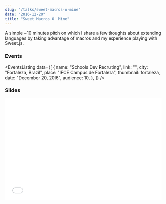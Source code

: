 ```yaml
---
slug: "/talks/sweet-macros-o-mine"
date: "2016-12-20"
title: "Sweet Macros O’ Mine"
---
```




A simple ~10 minutes pitch on which I share a few thoughts about extending languages by taking advantage of macros and my experience playing with Sweet.js.

### Events

<EventsListing
  data={[
    {
      name: "Schools Dev Recruiting",
      link: "",
      city: "Fortaleza, Brazil",
      place: "IFCE Campus de Fortaleza",
      thumbnail: fortaleza,
      date: "December 20, 2016",
      audience: 10,
    },
  ]}
/>

### Slides

<div style="left: 0; width: 100%; height: 0; position: relative; padding-bottom: 65.2103%;">
  <iframe
    src="//speakerdeck.com/player/eaf3f95996c44c56a27c1c052479f525"
    style="border: 0; top: 0; left: 0; width: 100%; height: 100%; position: absolute;"
    allowfullscreen
    scrolling="no"
  ></iframe>
</div>
